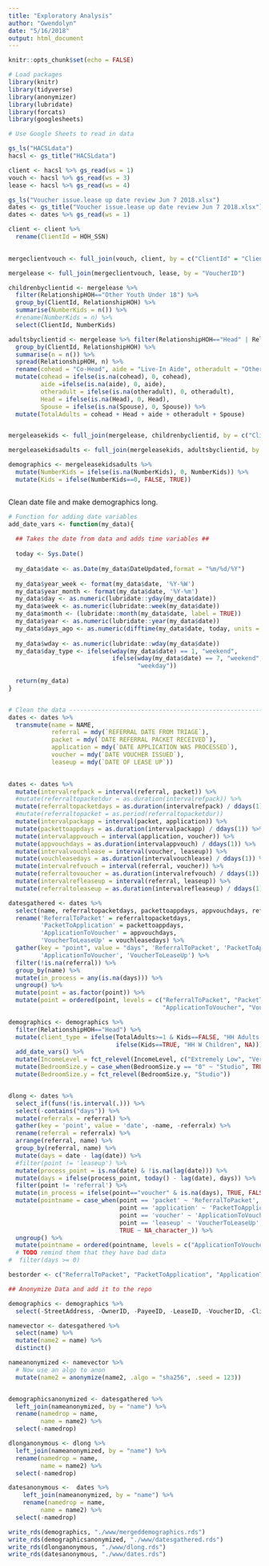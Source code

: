 ```yaml
---
title: "Exploratory Analysis"
author: "Gwendolyn"
date: "5/16/2018"
output: html_document
---
```


```r
knitr::opts_chunk$set(echo = FALSE)

# Load packages 
library(knitr)
library(tidyverse)
library(anonymizer)
library(lubridate)
library(forcats)
library(googlesheets)

```

```r

# Use Google Sheets to read in data

gs_ls("HACSLdata")
hacsl <- gs_title("HACSLdata")

client <- hacsl %>% gs_read(ws = 1)
vouch <- hacsl %>% gs_read(ws = 3)
lease <- hacsl %>% gs_read(ws = 4)

gs_ls("Voucher issue.lease up date review Jun 7 2018.xlsx")
dates <- gs_title("Voucher issue.lease up date review Jun 7 2018.xlsx")
dates <- dates %>% gs_read(ws = 1)


```

```r

client <- client %>% 
  rename(ClientId = HOH_SSN) 
  

mergeclientvouch <- full_join(vouch, client, by = c("ClientId" = "ClientId"))

mergelease <- full_join(mergeclientvouch, lease, by = "VoucherID")

childrenbyclientid <- mergelease %>% 
  filter(RelationshipHOH=="Other Youth Under 18") %>% 
  group_by(ClientId, RelationshipHOH) %>% 
  summarise(NumberKids = n()) %>% 
  #rename(NumberKids = n) %>% 
  select(ClientId, NumberKids)

adultsbyclientid <- mergelease %>% filter(RelationshipHOH=="Head" | RelationshipHOH=="Co-Head" | RelationshipHOH=="Live-In Aide" | RelationshipHOH=="Other Adult" | RelationshipHOH=="Spouse") %>% 
  group_by(ClientId, RelationshipHOH) %>% 
  summarise(n = n()) %>% 
  spread(RelationshipHOH, n) %>% 
  rename(cohead = "Co-Head", aide = "Live-In Aide", otheradult = "Other Adult") %>% 
  mutate(cohead = ifelse(is.na(cohead), 0, cohead), 
         aide =ifelse(is.na(aide), 0, aide), 
         otheradult = ifelse(is.na(otheradult), 0, otheradult), 
         Head = ifelse(is.na(Head), 0, Head), 
         Spouse = ifelse(is.na(Spouse), 0, Spouse)) %>% 
  mutate(TotalAdults = cohead + Head + aide + otheradult + Spouse)


mergeleasekids <- full_join(mergelease, childrenbyclientid, by = c("ClientId" = "ClientId"))

mergeleasekidsadults <- full_join(mergeleasekids, adultsbyclientid, by = "ClientId")

demographics <- mergeleasekidsadults %>% 
  mutate(NumberKids = ifelse(is.na(NumberKids), 0, NumberKids)) %>% 
  mutate(Kids = ifelse(NumberKids==0, FALSE, TRUE)) 



```

Clean date file and make demographics long.  

```r


# Function for adding date variables
add_date_vars <- function(my_data){
  
  ## Takes the date from data and adds time variables ##
  
  today <- Sys.Date()
  
  my_data$date <- as.Date(my_data$DateUpdated,format = "%m/%d/%Y")
  
  my_data$year_week <- format(my_data$date, '%Y-%W')
  my_data$year_month <- format(my_data$date, '%Y-%m')
  my_data$day <- as.numeric(lubridate::yday(my_data$date))
  my_data$week <- as.numeric(lubridate::week(my_data$date))
  my_data$month <- (lubridate::month(my_data$date, label = TRUE))
  my_data$year <- as.numeric(lubridate::year(my_data$date))
  my_data$days_ago <- as.numeric(difftime(my_data$date, today, units = "days"))
  
  my_data$wday <- as.numeric(lubridate::wday(my_data$date))
  my_data$day_type <- ifelse(wday(my_data$date) == 1, "weekend",
                             ifelse(wday(my_data$date) == 7, "weekend",
                                    "weekday"))
  
  return(my_data)
}


# Clean the data ----------------------------------------------------------
dates <- dates %>% 
  transmute(name = NAME, 
            referral = mdy(`REFERRAL DATE FROM TRIAGE`), 
            packet = mdy(`DATE REFERRAL PACKET RECEIVED`), 
            application = mdy(`DATE APPLICATION WAS PROCESSED`), 
            voucher = mdy(`DATE VOUCHER ISSUED`), 
            leaseup = mdy(`DATE OF LEASE UP`))
            

dates <- dates %>% 
  mutate(intervalrefpack = interval(referral, packet)) %>% 
  #mutate(referraltopacketdur = as.duration(intervalrefpack)) %>%
  mutate(referraltopacketdays = as.duration(intervalrefpack) / ddays(1)) %>% 
  #mutate(referraltopacket = as.period(referraltopacketdur))
  mutate(intervalpackapp = interval(packet, application)) %>% 
  mutate(packettoappdays = as.duration(intervalpackapp) / ddays(1)) %>% 
  mutate(intervalappvouch = interval(application, voucher)) %>% 
  mutate(appvouchdays = as.duration(intervalappvouch) / ddays(1)) %>% 
  mutate(intervalvouchlease = interval(voucher, leaseup)) %>% 
  mutate(vouchleasedays = as.duration(intervalvouchlease) / ddays(1)) %>% 
  mutate(intervalrefvouch = interval(referral, voucher)) %>% 
  mutate(referraltovoucher = as.duration(intervalrefvouch) / ddays(1)) %>% 
  mutate(intervalrefleaseup = interval(referral, leaseup)) %>% 
  mutate(referraltoleaseup = as.duration(intervalrefleaseup) / ddays(1))

datesgathered <- dates %>%
  select(name, referraltopacketdays, packettoappdays, appvouchdays, referral, vouchleasedays) %>%
  rename('ReferralToPacket' = referraltopacketdays,
         'PacketToApplication' = packettoappdays,
         'ApplicationToVoucher' = appvouchdays, 
         'VoucherToLeaseUp' = vouchleasedays) %>%
  gather(key = "point", value = "days", 'ReferralToPacket', 'PacketToApplication', 
         'ApplicationToVoucher', 'VoucherToLeaseUp') %>%
  filter(!is.na(referral)) %>%
  group_by(name) %>%
  mutate(in_process = any(is.na(days))) %>%
  ungroup() %>%
  mutate(point = as.factor(point)) %>%
  mutate(point = ordered(point, levels = c("ReferralToPacket", "PacketToApplication", 
                                           "ApplicationToVoucher", "VoucherToLeaseUp")))

demographics <- demographics %>% 
  filter(RelationshipHOH=="Head") %>% 
  mutate(client_type = ifelse(TotalAdults>=1 & Kids==FALSE, "HH Adults Only",
                              ifelse(Kids==TRUE, "HH W Children", NA))) %>% 
  add_date_vars() %>% 
  mutate(IncomeLevel = fct_relevel(IncomeLevel, c("Extremely Low", "Very Low", "Low"))) %>% 
  mutate(BedroomSize.y = case_when(BedroomSize.y == "0" ~ "Studio", TRUE ~ as.character(BedroomSize.y))) %>% 
  mutate(BedroomSize.y = fct_relevel(BedroomSize.y, "Studio"))


dlong <- dates %>% 
  select_if(funs(!is.interval(.))) %>% 
  select(-contains("days")) %>% 
  mutate(referralx = referral) %>% 
  gather(key = 'point', value = 'date', -name, -referralx) %>% 
  rename(referral = referralx) %>% 
  arrange(referral, name) %>% 
  group_by(referral, name) %>% 
  mutate(days = date - lag(date)) %>% 
  #filter(point != 'leaseup') %>% 
  mutate(process_point = is.na(date) & !is.na(lag(date))) %>% 
  mutate(days = ifelse(process_point, today() - lag(date), days)) %>% 
  filter(point != 'referral') %>% 
  mutate(in_process = ifelse(point=="voucher" & is.na(days), TRUE, FALSE)) %>% 
  mutate(pointname = case_when(point == 'packet' ~ 'ReferralToPacket',
                               point == 'application' ~ 'PacketToApplication',
                               point == 'voucher' ~ 'ApplicationToVoucher',
                               point == 'leaseup' ~ 'VoucherToLeaseUp',
                               TRUE ~ NA_character_)) %>% 
  ungroup() %>% 
  mutate(pointname = ordered(pointname, levels = c("ApplicationToVoucher", "PacketToApplication", "ReferralToPacket", "VoucherToLeaseUp"))) #%>% 
  # TODO remind them that they have bad data
#  filter(days >= 0)

bestorder <- c("ReferralToPacket", "PacketToApplication", "ApplicationToVoucher", "VoucherToLeaseUp")
```

```r
## Anonymize Data and add it to the repo

demographics <- demographics %>% 
  select(-StreetAddress, -OwnerID, -PayeeID, -LeaseID, -VoucherID, -ClientId, -SSN, -LastName, -FirstName, -DOB, -MiddleName)

namevector <- datesgathered %>% 
  select(name) %>% 
  mutate(name2 = name) %>% 
  distinct()

nameanonymized <- namevector %>%
  # Now use an algo to anon
  mutate(name2 = anonymize(name2, .algo = "sha256", .seed = 123)) 


demographicsanonymized <- datesgathered %>% 
  left_join(nameanonymized, by = "name") %>% 
  rename(namedrop = name, 
         name = name2) %>% 
  select(-namedrop)

dlonganonymous <- dlong %>% 
  left_join(nameanonymized, by = "name") %>% 
  rename(namedrop = name, 
         name = name2) %>% 
  select(-namedrop)

datesanonymous <-  dates %>% 
    left_join(nameanonymized, by = "name") %>% 
    rename(namedrop = name, 
         name = name2) %>% 
  select(-namedrop)

write_rds(demographics, "./www/mergeddemographics.rds")
write_rds(demographicsanonymized, "./www/datesgathered.rds")
write_rds(dlonganonymous, "./www/dlong.rds")
write_rds(datesanonymous, "./www/dates.rds")



```



